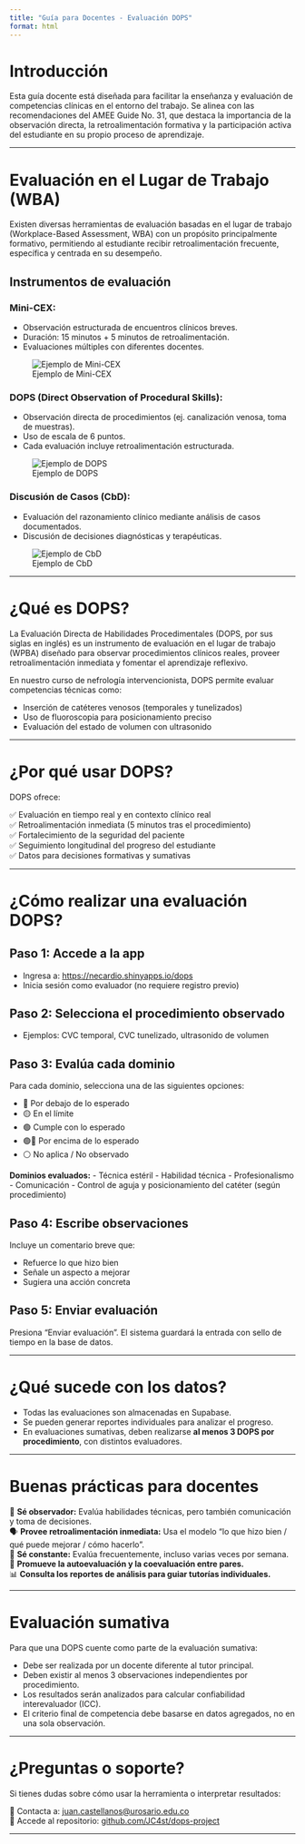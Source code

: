 ```yaml
---
title: "Guía para Docentes - Evaluación DOPS"
format: html
---
```


# Introducción

Esta guía docente está diseñada para facilitar la enseñanza y evaluación de competencias clínicas en el entorno del trabajo. Se alinea con las recomendaciones del AMEE Guide No. 31, que destaca la importancia de la observación directa, la retroalimentación formativa y la participación activa del estudiante en su propio proceso de aprendizaje.

------------------------------------------------------------------------

# Evaluación en el Lugar de Trabajo (WBA)

Existen diversas herramientas de evaluación basadas en el lugar de trabajo (Workplace-Based Assessment, WBA) con un propósito principalmente formativo, permitiendo al estudiante recibir retroalimentación frecuente, específica y centrada en su desempeño.

## Instrumentos de evaluación

### Mini-CEX:

- Observación estructurada de encuentros clínicos breves.
- Duración: 15 minutos + 5 minutos de retroalimentación.
- Evaluaciones múltiples con diferentes docentes.

![Ejemplo de Mini-CEX](img/mini-CEX.png)

### DOPS (Direct Observation of Procedural Skills):

- Observación directa de procedimientos (ej. canalización venosa, toma de muestras).
- Uso de escala de 6 puntos.
- Cada evaluación incluye retroalimentación estructurada.

![Ejemplo de DOPS](img/dops.png)

### Discusión de Casos (CbD):

- Evaluación del razonamiento clínico mediante análisis de casos documentados.
- Discusión de decisiones diagnósticas y terapéuticas.

![Ejemplo de CbD](img/CbD.png)

------------------------------------------------------------------------

# ¿Qué es DOPS?

La Evaluación Directa de Habilidades Procedimentales (DOPS, por sus siglas en inglés) es un instrumento de evaluación en el lugar de trabajo (WPBA) diseñado para observar procedimientos clínicos reales, proveer retroalimentación inmediata y fomentar el aprendizaje reflexivo.

En nuestro curso de nefrología intervencionista, DOPS permite evaluar competencias técnicas como:

-   Inserción de catéteres venosos (temporales y tunelizados)
-   Uso de fluoroscopia para posicionamiento preciso
-   Evaluación del estado de volumen con ultrasonido

------------------------------------------------------------------------

# ¿Por qué usar DOPS?

DOPS ofrece:

✅ Evaluación en tiempo real y en contexto clínico real\
✅ Retroalimentación inmediata (5 minutos tras el procedimiento)\
✅ Fortalecimiento de la seguridad del paciente\
✅ Seguimiento longitudinal del progreso del estudiante\
✅ Datos para decisiones formativas y sumativas

------------------------------------------------------------------------

# ¿Cómo realizar una evaluación DOPS?

## Paso 1: Accede a la app

-   Ingresa a: <https://necardio.shinyapps.io/dops>
-   Inicia sesión como evaluador (no requiere registro previo)

## Paso 2: Selecciona el procedimiento observado

-   Ejemplos: CVC temporal, CVC tunelizado, ultrasonido de volumen

## Paso 3: Evalúa cada dominio

Para cada dominio, selecciona una de las siguientes opciones:

-   🔴 Por debajo de lo esperado\
-   🟡 En el límite\
-   🟢 Cumple con lo esperado\
-   🟢🔵 Por encima de lo esperado\
-   ⚪️ No aplica / No observado

**Dominios evaluados:** - Técnica estéril - Habilidad técnica - Profesionalismo - Comunicación - Control de aguja y posicionamiento del catéter (según procedimiento)

## Paso 4: Escribe observaciones

Incluye un comentario breve que:

-   Refuerce lo que hizo bien
-   Señale un aspecto a mejorar
-   Sugiera una acción concreta

## Paso 5: Enviar evaluación

Presiona “Enviar evaluación”. El sistema guardará la entrada con sello de tiempo en la base de datos.

------------------------------------------------------------------------

# ¿Qué sucede con los datos?

-   Todas las evaluaciones son almacenadas en Supabase.
-   Se pueden generar reportes individuales para analizar el progreso.
-   En evaluaciones sumativas, deben realizarse **al menos 3 DOPS por procedimiento**, con distintos evaluadores.

------------------------------------------------------------------------

# Buenas prácticas para docentes

🧠 **Sé observador:** Evalúa habilidades técnicas, pero también comunicación y toma de decisiones.\
🗣️ **Provee retroalimentación inmediata:** Usa el modelo “lo que hizo bien / qué puede mejorar / cómo hacerlo”.\
📅 **Sé constante:** Evalúa frecuentemente, incluso varias veces por semana.\
👥 **Promueve la autoevaluación y la coevaluación entre pares.**\
📊 **Consulta los reportes de análisis para guiar tutorías individuales.**

------------------------------------------------------------------------

# Evaluación sumativa

Para que una DOPS cuente como parte de la evaluación sumativa:

-   Debe ser realizada por un docente diferente al tutor principal.
-   Deben existir al menos 3 observaciones independientes por procedimiento.
-   Los resultados serán analizados para calcular confiabilidad interevaluador (ICC).
-   El criterio final de competencia debe basarse en datos agregados, no en una sola observación.

------------------------------------------------------------------------

# ¿Preguntas o soporte?

Si tienes dudas sobre cómo usar la herramienta o interpretar resultados:

📧 Contacta a: [juan.castellanos\@urosario.edu.co](mailto:juan.castellanos@urosario.edu.co)\
🔗 Accede al repositorio: [github.com/JC4st/dops-project](https://github.com/JC4st/dops-project)

------------------------------------------------------------------------
